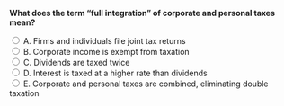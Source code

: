 ::: {.question-block}

<form onsubmit="event.preventDefault(); checkAnswer('module8_mcq_q78')" data-correct-answer="E">
<strong style="display: block;">What does the term “full integration” of corporate and personal taxes mean?</strong>

<label><input type="radio" name="module8_mcq_q78" value="A"> A. Firms and individuals file joint tax returns</label><br>
<label><input type="radio" name="module8_mcq_q78" value="B"> B. Corporate income is exempt from taxation</label><br>
<label><input type="radio" name="module8_mcq_q78" value="C"> C. Dividends are taxed twice</label><br>
<label><input type="radio" name="module8_mcq_q78" value="D"> D. Interest is taxed at a higher rate than dividends</label><br>
<label><input type="radio" name="module8_mcq_q78" value="E"> E. Corporate and personal taxes are combined, eliminating double taxation</label><br>
</form>

<div id="feedback-module8_mcq_q78" class="feedback" data-status="" style="display:none;">
✅ Correct: E. Under full integration, investors are taxed only once on corporate income, removing the bias toward debt.
</div>

:::
